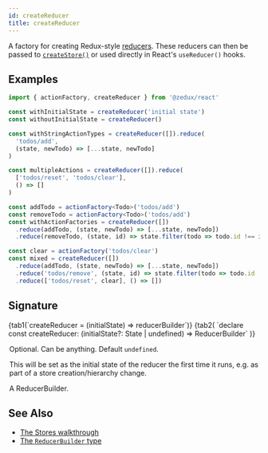 ```yaml
---
id: createReducer
title: createReducer
---
```



A factory for creating Redux-style [reducers](../types/Reducer). These reducers can then be passed to [`createStore()`](createStore) or used directly in React's `useReducer()` hooks.

## Examples

```ts
import { actionFactory, createReducer } from '@zedux/react'

const withInitialState = createReducer('initial state')
const withoutInitialState = createReducer()

const withStringActionTypes = createReducer([]).reduce(
  'todos/add',
  (state, newTodo) => [...state, newTodo]
)

const multipleActions = createReducer([]).reduce(
  ['todos/reset', 'todos/clear'],
  () => []
)

const addTodo = actionFactory<Todo>('todos/add')
const removeTodo = actionFactory<Todo>('todos/add')
const withActionFactories = createReducer([])
  .reduce(addTodo, (state, newTodo) => [...state, newTodo])
  .reduce(removeTodo, (state, id) => state.filter(todo => todo.id !== id))

const clear = actionFactory('todos/clear')
const mixed = createReducer([])
  .reduce(addTodo, (state, newTodo) => [...state, newTodo])
  .reduce('todos/remove', (state, id) => state.filter(todo => todo.id !== id))
  .reduce(['todos/reset', clear], () => [])
```

## Signature

<Tabs>
  {tab1(`createReducer = (initialState) => reducerBuilder`)}
  {tab2(
    `declare const createReducer: <State = any>(initialState?: State | undefined) => ReducerBuilder<State>`
  )}
</Tabs>

<Legend>
  <Item name="initialState">
    <p>
      Optional. Can be anything. Default <code>undefined</code>.
    </p>
    <p>
      This will be set as the initial state of the reducer the first time it
      runs, e.g. as part of a store creation/hierarchy change.
    </p>
  </Item>
  <Item name="Returns">
    <p>
      A <Link to="../types/ReducerBuilder">ReducerBuilder</Link>.
    </p>
  </Item>
</Legend>

## See Also

- [The Stores walkthrough](../../walkthrough/stores)
- [The `ReducerBuilder` type](../types/ReducerBuilder)
